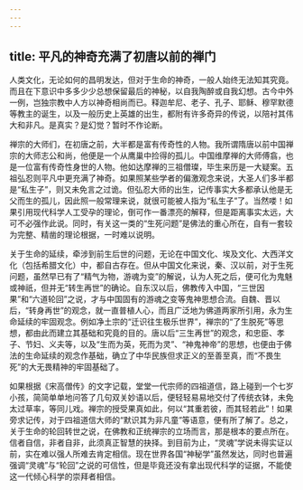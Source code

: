```yaml
---
---
---
```

title: 平凡的神奇充满了初唐以前的禅门
---




人类文化，无论如何的昌明发达，但对于生命的神奇，一般人始终无法知其究竟。而且在下意识中多多少少总想保留最后的神秘，以自我陶醉或自我幻想。古今中外一例，岂独宗教中人方以神奇相尚而已。释迦牟尼、老子、孔子、耶稣、穆罕默德等教主的诞生，以及一般历史上英雄的出生，都附有许多奇异的传说，以陪衬其伟大和非凡。是真实？是幻觉？暂时不作论断。

禅宗的大师们，在初唐之前，大半都是富有传奇性的人物。我所谓隋唐以前中国禅宗的大师志公和尚，他便是一个从鹰巢中捡得的孤儿。中国维摩禅的大师傅翕，也是一位富有传奇性身世的人物。他如达摩禅的三祖僧璨，毕生来历是一大疑案。五祖弘忍则平凡中更充满了神奇。如果照某些学者的偏激观念来说，大圣人们多半都是“私生子”，则又未免言之过诡。但弘忍大师的出生，记传事实大多都承认他是无父而生的孤儿，因此照一般常理来说，就很可能被人指为“私生子”了。当然喽！如果引用现代科学人工受孕的理论，倒可作一番漂亮的解释，但是距离事实太远，大可不必强作此说。同时，有关这一类的“生死问题”是佛法的重心所在，自有一套较为完整、精凿的理论根据，一时难以说明。

关于生命的延续，牵涉到前生后世的问题，无论在中国文化、埃及文化、大西洋文化（包括希腊文化）中，都自古存在。但从中国文化来说，秦、汉以前，对于生死问题，虽然早已有了“精气为物，游魂为变”的解说，认为人死之后，便可化为鬼魅或神祇，但并无“转生再世”的确论。自东汉以后，佛教传入中国，“三世因果”和“六道轮回”之说，才与中国固有的游魂之变等鬼神思想合流。自魏、晋以后，“转身再世”的观念，就一直普植人心，而且广泛地为佛道两家所引用，永为生命延续的牢固观念。例如净土宗的“迁识往生极乐世界”，禅宗的“了生脱死”等思想，都由此而建立其基础和究竟的目的。唐以后“三生再世”的观念，和忠臣、孝子、节妇、义夫等，以及“生而为英，死而为灵”、“神鬼神帝”的思想，也便由于佛法的生命延续的观念作基础，确立了中华民族但求正义的至善至真，而“不畏生死”的大无畏精神的牢固基础了。

如果根据《宋高僧传》的文字记载，堂堂一代宗师的四祖道信，路上碰到一个七岁小孩，简简单单地问答了几句双关妙语以后，便轻轻易易地交付了传统衣钵，未免太过草率，等同儿戏。禅宗的授受果真如此，何以“其重若彼，而其轻若此”！如果旁求记传，对于四祖道信大师的“默识其为非凡童”等语意，便有所了解了。总之，关于生命的轮回转世之说，在佛教和正统禅宗的立场而言，那是根本的要点所在。信者自信，非者自非，此须真正智慧的抉择。到目前为止，“灵魂”学说未得实证以前，实在难以强人所难去肯定相信。现在世界各国“神秘学”虽然发达，同时也普遍强调“灵魂”与“轮回”之说的可信性，但是毕竟还没有拿出现代科学的证据，不能使这一代倾心科学的崇拜者相信。